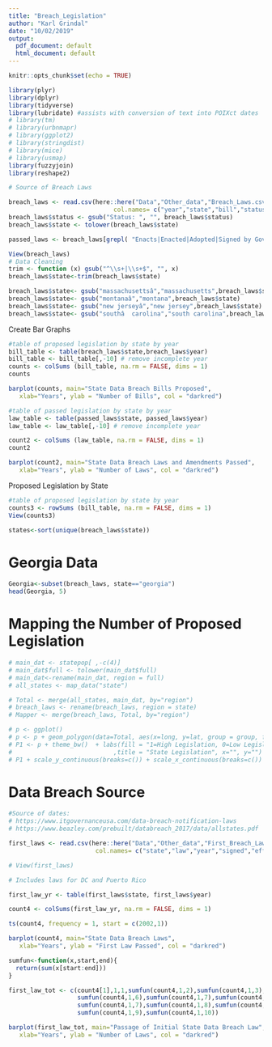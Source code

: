 ```yaml
---
title: "Breach_Legislation"
author: "Karl Grindal"
date: "10/02/2019"
output:
  pdf_document: default
  html_document: default
---
```


```r
knitr::opts_chunk$set(echo = TRUE)

library(plyr)
library(dplyr)
library(tidyverse)
library(lubridate) #assists with conversion of text into POIXct dates
# library(tm)
# library(urbnmapr)
# library(ggplot2)
# library(stringdist)
# library(mice)
# library(usmap)
library(fuzzyjoin)
library(reshape2)

```



```r

# Source of Breach Laws

breach_laws <- read.csv(here::here("Data","Other_data","Breach_Laws.csv"), 
                             col.names= c("year","state","bill","status","description","url"))
breach_laws$status <- gsub("Status: ", "", breach_laws$status)
breach_laws$state <- tolower(breach_laws$state)

passed_laws <- breach_laws[grepl( "Enacts|Enacted|Adopted|Signed by Governor" , breach_laws$status), ]

View(breach_laws)
# Data Cleaning
trim <- function (x) gsub("^\\s+|\\s+$", "", x)
breach_laws$state<-trim(breach_laws$state)

breach_laws$state<- gsub("massachusettsâ","massachusetts",breach_laws$state)
breach_laws$state<- gsub("montanaâ","montana",breach_laws$state)
breach_laws$state<- gsub("new jerseyâ","new jersey",breach_laws$state)
breach_laws$state<- gsub("southâ  carolina","south carolina",breach_laws$state)


```


Create Bar Graphs
```r
#table of proposed legislation by state by year
bill_table <- table(breach_laws$state,breach_laws$year)
bill_table <- bill_table[,-10] # remove incomplete year
counts <- colSums (bill_table, na.rm = FALSE, dims = 1)
counts

barplot(counts, main="State Data Breach Bills Proposed",
   xlab="Years", ylab = "Number of Bills", col = "darkred") 

#table of passed legislation by state by year
law_table <- table(passed_laws$state, passed_laws$year)
law_table <- law_table[,-10] # remove incomplete year

count2 <- colSums (law_table, na.rm = FALSE, dims = 1)
count2

barplot(count2, main="State Data Breach Laws and Amendments Passed",
   xlab="Years", ylab = "Number of Laws", col = "darkred")

```


Proposed Legislation by State
```r
#table of proposed legislation by state by year
counts3 <- rowSums (bill_table, na.rm = FALSE, dims = 1)
View(counts3)

states<-sort(unique(breach_laws$state))


```

# Georgia Data

```r
Georgia<-subset(breach_laws, state=="georgia")
head(Georgia, 5)

```



# Mapping the Number of Proposed Legislation
```r
# main_dat <- statepop[ ,-c(4)]
# main_dat$full <- tolower(main_dat$full)
# main_dat<-rename(main_dat, region = full)
# all_states <- map_data("state")

# Total <- merge(all_states, main_dat, by="region")
# breach_laws <- rename(breach_laws, region = state)
# Mapper <- merge(breach_laws, Total, by="region")

# p <- ggplot()
# p <- p + geom_polygon(data=Total, aes(x=long, y=lat, group = group, fill=Mapper), colour="white") + scale_fill_gradient(low = "thistle2", high = "darkred", guide="colorbar")
# P1 <- p + theme_bw()  + labs(fill = "1=High Legislation, 0=Low Legislation" 
#                            ,title = "State Legislation", x="", y="")
# P1 + scale_y_continuous(breaks=c()) + scale_x_continuous(breaks=c()) + theme(panel.border =  element_blank())

```



# Data Breach Source
```r
#Source of dates:
# https://www.itgovernanceusa.com/data-breach-notification-laws
# https://www.beazley.com/prebuilt/databreach_2017/data/allstates.pdf

first_laws <- read.csv(here::here("Data","Other_data","First_Breach_Laws.csv"), 
                        col.names= c("state","law","year","signed","effective","url"))

# View(first_laws)

# Includes laws for DC and Puerto Rico

first_law_yr <- table(first_laws$state, first_laws$year)

count4 <- colSums(first_law_yr, na.rm = FALSE, dims = 1)

ts(count4, frequency = 1, start = c(2002,1))

barplot(count4, main="State Data Breach Laws",
   xlab="Years", ylab = "First Law Passed", col = "darkred")

sumfun<-function(x,start,end){
  return(sum(x[start:end]))
}

first_law_tot <- c(count4[1],1,1,sumfun(count4,1,2),sumfun(count4,1,3),sumfun(count4,1,4),sumfun(count4,1,5),
                   sumfun(count4,1,6),sumfun(count4,1,7),sumfun(count4,1,7),sumfun(count4,1,7),
                   sumfun(count4,1,7),sumfun(count4,1,8),sumfun(count4,1,8),sumfun(count4,1,8),
                   sumfun(count4,1,9),sumfun(count4,1,10))

barplot(first_law_tot, main="Passage of Initial State Data Breach Law",
   xlab="Years", ylab = "Number of Laws", col = "darkred")         



```




